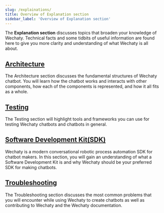 ```yaml
---
slug: /explainations/
title: Overview of Explanation section
sidebar_label: 'Overview of Explanation section'
---
```


The **Explanation section** discusses topics that broaden your knowledge of Wechaty. Technical facts and some tidbits of useful information are found here to give you more clarity and understanding of what Wechaty is all about.

## [Architecture](architecture.md)

The Architecture section discusses the fundamental structures of Wechaty chatbot. You will learn how the chatbot works and interacts with other components, how each of the components is represented, and how it all fits as a whole.

## [Testing](testing.md)

The Testing section will highlight tools and frameworks you can use for testing Wechaty chatbots and chatbots in general.

## [Software Development Kit(SDK)](#placeholder)

Wechaty is a modern conversational robotic process automation SDK for chatbot makers. In this section, you will gain an understanding of what a Software Development Kit is and why Wechaty should be your preferred SDK for making chatbots.

## [Troubleshooting](troubleshooting.mdx)

The Troubleshooting section discusses the most common problems that you will encounter while using Wechaty to create chatbots as well as contributing to Wechaty and the Wechaty documentation.
